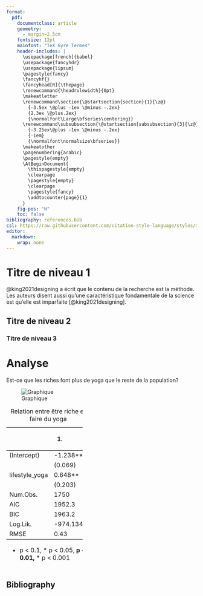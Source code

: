 ```yaml
---
format:
  pdf:
    documentclass: article
    geometry: 
      - margin=2.5cm
    fontsize: 12pt
    mainfont: "TeX Gyre Termes"
    header-includes: |
      \usepackage[french]{babel}
      \usepackage{fancyhdr}
      \usepackage{lipsum}  
      \pagestyle{fancy}
      \fancyhf{}
      \fancyhead[R]{\thepage}
      \renewcommand{\headrulewidth}{0pt}
      \makeatletter
      \renewcommand\section{\@startsection{section}{1}{\z@}
        {-3.5ex \@plus -1ex \@minus -.2ex}
        {2.3ex \@plus.2ex}
        {\normalfont\Large\bfseries\centering}}
      \renewcommand\subsubsection{\@startsection{subsubsection}{3}{\z@}
        {-3.25ex\@plus -1ex \@minus -.2ex}
        {-1em}
        {\normalfont\normalsize\bfseries}}
      \makeatother
      \pagenumbering{arabic}
      \pagestyle{empty}
      \AtBeginDocument{
        \thispagestyle{empty}
        \clearpage
        \pagestyle{empty}
        \clearpage
        \pagestyle{fancy}
        \addtocounter{page}{1}
      }
    fig-pos: "H"
    toc: false
bibliography: references.bib
csl: https://raw.githubusercontent.com/citation-style-language/styles/master/chicago-author-date.csl
editor: 
  markdown: 
    wrap: none
---
```


\begin{titlepage}
  \newpage{}
  \let\footnotesize\small{}
  \let\footnoterule\relax{}
  \let\footnote\thanks{}

  \baselineskip=1.4\baselineskip{}

  \begin{center}
    \setcounter{page}{1}
    \includegraphics[height=20mm,keepaspectratio=true]{img/UdeM_CoA.png}
    \vfil{}
    {\fontsize{17.28}{14}\selectfont \textbf{Titre}}
    \vfil{}
    \textbf{Nom de l'auteur} \\
    Ni de l'auteur
    \vfil{}
    Nom du cours \\ Numéro du cours
    \vfil{}
    Présenté à:\\
    \textbf{Professeur} \\
    \vfil{}
    Département de votre département \\Faculté de votre faculté \\Université Laval
    \vfil{}
    \vfil{}
    Québec, Canada \\
    \vfil{}
    \copyright{} Nom de l'auteur, \today{}
  \end{center}
\end{titlepage}

# Titre de niveau 1

@king2021designing a écrit que le contenu de la recherche est la méthode. Les auteurs disent aussi qu'une caractéristique fondamentale de la science est qu'elle est imparfaite [@king2021designing].

\lipsum[2-4]

## Titre de niveau 2

\lipsum[5-10]

### Titre de niveau 3

\lipsum[11-15]

# Analyse

Est-ce que les riches font plus de yoga que le reste de la population?

![Graphique](../../results/graphs/1_ex_bar_graph_riche_yoga.png){#fig-graphique}

::: {#tbl-regression}
+----------------+-----------+
|                | (1)       |
+================+===========+
| (Intercept)    | -1.238*** |
+----------------+-----------+
|                | (0.069)   |
+----------------+-----------+
| lifestyle_yoga | 0.648**   |
+----------------+-----------+
|                | (0.203)   |
+----------------+-----------+
| Num.Obs.       | 1750      |
+----------------+-----------+
| AIC            | 1952.3    |
+----------------+-----------+
| BIC            | 1963.2    |
+----------------+-----------+
| Log.Lik.       | -974.134  |
+----------------+-----------+
| RMSE           | 0.43      |
+================+===========+
| + p < 0.1, * p < 0.05, **  |
| p < 0.01, *** p < 0.001    |
+================+===========+
Table: Relation entre être riche et faire du yoga
:::

## Bibliography
